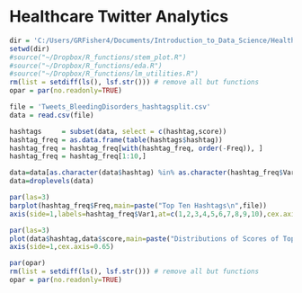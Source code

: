 Healthcare Twitter Analytics
========================================================

```r
dir = 'C:/Users/GRFisher4/Documents/Introduction_to_Data_Science/Healthcare_Twitter_Analysis/healthcare_twitter_analysis'
setwd(dir)
#source("~/Dropbox/R_functions/stem_plot.R")
#source("~/Dropbox/R_functions/eda.R")
#source("~/Dropbox/R_functions/lm_utilities.R")
rm(list = setdiff(ls(), lsf.str())) # remove all but functions
opar = par(no.readonly=TRUE)
```
```r
file = 'Tweets_BleedingDisorders_hashtagsplit.csv'
data = read.csv(file)

hashtags     = subset(data, select = c(hashtag,score))
hashtag_freq = as.data.frame(table(hashtags$hashtag))
hashtag_freq = hashtag_freq[with(hashtag_freq, order(-Freq)), ]
hashtag_freq = hashtag_freq[1:10,]

data=data[as.character(data$hashtag) %in% as.character(hashtag_freq$Var1),]
data=droplevels(data)
```
```r

par(las=3)
barplot(hashtag_freq$Freq,main=paste("Top Ten Hashtags\n",file))
axis(side=1,labels=hashtag_freq$Var1,at=c(1,2,3,4,5,6,7,8,9,10),cex.axis=0.65)
```
```r
par(las=3)
plot(data$hashtag,data$score,main=paste("Distributions of Scores of Top ten Hashtags\n",file))
axis(side=1,cex.axis=0.65)
```

```r
par(opar)
rm(list = setdiff(ls(), lsf.str())) # remove all but functions
opar = par(no.readonly=TRUE)
```
